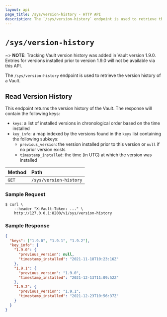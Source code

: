 ```yaml
---
layout: api
page_title: /sys/version-history - HTTP API
description: The `/sys/version-history` endpoint is used to retrieve the version history of a Vault.
---
```


# `/sys/version-history`

~> **NOTE**: Tracking Vault version history was added in Vault version 1.9.0. Entries for versions installed prior to version 1.9.0 will not be available via this API.

The `/sys/version-history` endpoint is used to retrieve the version history of a Vault.

## Read Version History

This endpoint returns the version history of the Vault. The response will contain the following keys:

- `keys`: a list of installed versions in chronological order based on the time installed
- `key_info`: a map indexed by the versions found in the `keys` list containing the following subkeys:
  - `previous_version`: the version installed prior to this version or `null` if no prior version exists
  - `timestamp_installed`: the time (in UTC) at which the version was installed

| Method | Path                   |
| :----- | :--------------------- |
| `GET`  | `/sys/version-history` |

### Sample Request

```shell-session
$ curl \
    --header "X-Vault-Token: ..." \
    http://127.0.0.1:8200/v1/sys/version-history
```

### Sample Response

```json
{
  "keys": ["1.9.0", "1.9.1", "1.9.2"],
  "key_info": {
    "1.9.0": {
      "previous_version": null,
      "timestamp_installed": "2021-11-18T10:23:16Z"
    },
    "1.9.1": {
      "previous_version": "1.9.0",
      "timestamp_installed": "2021-12-13T11:09:52Z"
    },
    "1.9.2": {
      "previous_version": "1.9.1",
      "timestamp_installed": "2021-12-23T10:56:37Z"
    }
  }
}
```
